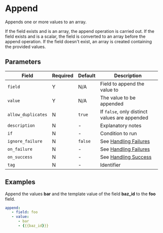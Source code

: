 # Append

<Synopsis>
Appends one or more values to an array.
</Synopsis>

If the field exists and is an array, the append operation is carried out. If the field exists and is a scalar, the field is converted to an array before the append operation. If the field doesn't exist, an array is created containing the provided values.

## Parameters

|Field|Required|Default|Description|
|---|---|---|---|
|`field`|Y|N/A|Field to append the value to|
|`value`|Y|N/A|The value to be appended|
|`allow_duplicates`|N|`true`|If `false`, only distinct values are appended|
|`description`|N|-|Explanatory notes|
|`if`|N|-|Condition to run|
|`ignore_failure`|N|`false`|See [Handling Failures](../handling-failures.mdx)|
|`on_failure`|N|-|See [Handling Failures](../handling-failures.mdx)|
|`on_success`|N|-|See [Handling Success](../handling-success.mdx)|
|`tag`|N|-|Identifier|

## Examples

Append the values **bar** and the template value of the field **baz_id** to the **foo** field.

```yaml
append:
   - field: foo
   - value:
      - bar
      - {{{baz_id}}}
```

